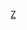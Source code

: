 {{Catnav|頁面分類|...|俄羅斯體育|俄罗斯足球|效力俄羅斯球會的球員}}
{{Catnav|頁面分類|...|各國足球|俄罗斯足球|效力俄羅斯球會的球員}}
{{Commonscat|Players of FC Zenit}}

[[Category:效力俄羅斯球會的球員|Z]]